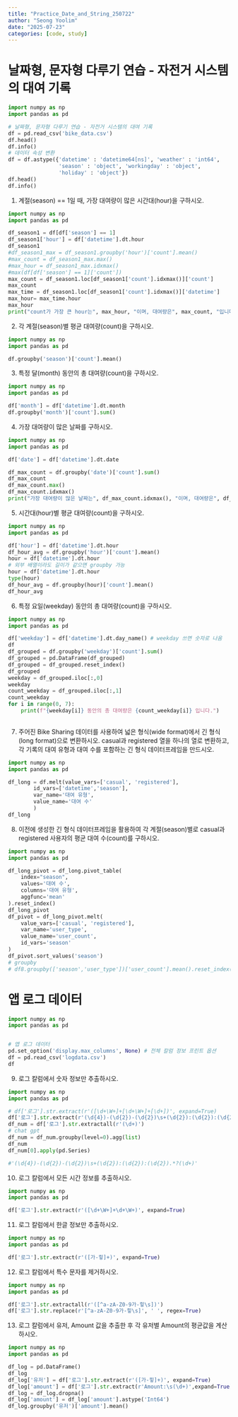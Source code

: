 ```yaml
---
title: "Practice_Date_and_String_250722"
author: "Seong Yoolim"
date: "2025-07-23"
categories: [code, study]
---
```


# 날짜형, 문자형 다루기 연습 - 자전거 시스템의 대여 기록

```python
import numpy as np
import pandas as pd

# 날짜형, 문자형 다루기 연습 - 자전거 시스템의 대여 기록
df = pd.read_csv('bike_data.csv')
df.head()
df.info()
# 데이터 속성 변환
df = df.astype({'datetime' : 'datetime64[ns]', 'weather' : 'int64', 
                'season' : 'object', 'workingday' : 'object', 
                'holiday' : 'object'})
df.head()
df.info()

```

1.  계절(season) == 1일 때, 가장 대여량이 많은 시간대(hour)을 구하시오.

```python
import numpy as np
import pandas as pd

df_season1 = df[df['season'] == 1]
df_season1['hour'] = df['datetime'].dt.hour
df_season1
#df_season1_max = df_season1.groupby('hour')['count'].mean()
#max_count = df_season1_max.max()
#max_hour = df_season1_max.idxmax()
#max(df[df['season'] == 1]['count'])
max_count = df_season1.loc[df_season1['count'].idxmax()]['count']
max_count
max_time = df_season1.loc[df_season1['count'].idxmax()]['datetime']
max_hour= max_time.hour
max_hour
print("count가 가장 큰 hour는", max_hour, "이며, 대여량은", max_count, "입니다.")

```

2.  각 계절(season)별 평균 대여량(count)을 구하시오.

```python
import numpy as np
import pandas as pd

df.groupby('season')['count'].mean()

```

3.  특정 달(month) 동안의 총 대여량(count)을 구하시오.

```python
import numpy as np
import pandas as pd

df['month'] = df['datetime'].dt.month
df.groupby('month')['count'].sum()

```

4.  가장 대여량이 많은 날짜를 구하시오.

```python
import numpy as np
import pandas as pd

df['date'] = df['datetime'].dt.date

df_max_count = df.groupby('date')['count'].sum()
df_max_count
df_max_count.max()
df_max_count.idxmax()
print("가장 대여량이 많은 날짜는", df_max_count.idxmax(), "이며, 대여량은", df_max_count.max(), "입니다.")

```

5.  시간대(hour)별 평균 대여량(count)을 구하시오.

```python
import numpy as np
import pandas as pd

df['hour'] = df['datetime'].dt.hour
df_hour_avg = df.groupby('hour')['count'].mean()
hour = df['datetime'].dt.hour
# 외부 배열이라도 길이가 같으면 groupby 가능
hour = df['datetime'].dt.hour
type(hour)
df_hour_avg = df.groupby(hour)['count'].mean()
df_hour_avg

```

6.  특정 요일(weekday) 동안의 총 대여량(count)을 구하시오.

```python
import numpy as np
import pandas as pd

df['weekday'] = df['datetime'].dt.day_name() # weekday 쓰면 숫자로 나옴
df
df_grouped = df.groupby('weekday')['count'].sum()
df_grouped = pd.DataFrame(df_grouped)
df_grouped = df_grouped.reset_index()
df_grouped
weekday = df_grouped.iloc[:,0]
weekday
count_weekday = df_grouped.iloc[:,1]
count_weekday
for i in range(0, 7):
    print(f"{weekday[i]} 동안의 총 대여량은 {count_weekday[i]} 입니다.")
    
```

7.   주어진 Bike Sharing 데이터를 사용하여 넓은 형식(wide format)에서 긴 형식(long format)으로 변환하시오. casual과 registered 열을 하나의 열로 변환하고, 각 기록의 대여 유형과 대여 수를 포함하는 긴 형식 데이터프레임을 만드시오.

```python
import numpy as np
import pandas as pd

df_long = df.melt(value_vars=['casual', 'registered'],
        id_vars=['datetime','season'],
        var_name='대여 유형',
        value_name='대여 수'
        )
df_long

```

8.  이전에 생성한 긴 형식 데이터프레임을 활용하여 각 계절(season)별로 casual과 registered 사용자의 평균 대여 수(count)를 구하시오.

```python
import numpy as np
import pandas as pd

df_long_pivot = df_long.pivot_table(
    index="season",
    values='대여 수',
    columns='대여 유형',
    aggfunc='mean'
).reset_index()
df_long_pivot
df_pivot = df_long_pivot.melt(
    value_vars=['casual', 'registered'],
    var_name='user_type',
    value_name='user_count',
    id_vars='season'
)
df_pivot.sort_values('season')
# groupby
# df8.groupby(['season','user_type'])['user_count'].mean().reset_index()

```

# 앱 로그 데이터

```python
import numpy as np
import pandas as pd


# 앱 로그 데이터
pd.set_option('display.max_columns', None) # 전체 칼럼 정보 프린트 옵션
df = pd.read_csv('logdata.csv')
df

```

9.  로그 칼럼에서 숫자 정보만 추출하시오.

```python
import numpy as np
import pandas as pd

# df['로그'].str.extract(r'([\d+\W+]+[\d+\W+]+[\d+])', expand=True)
df['로그'].str.extract(r'(\d{4})-(\d{2})-(\d{2})\s+(\d{2}):(\d{2}):(\d{2}).*?(\d+)', expand=True)
df_num = df['로그'].str.extractall(r'(\d+)')
# chat gpt
df_num = df_num.groupby(level=0).agg(list)
df_num
df_num[0].apply(pd.Series)

#'(\d{4})-(\d{2})-(\d{2})\s+(\d{2}):(\d{2}):(\d{2}).*?(\d+)'

```

10. 로그 칼럼에서 모든 시간 정보를 추출하시오.

```python
import numpy as np
import pandas as pd

df['로그'].str.extract(r'([\d+\W+]+\d+\W+)', expand=True)

```

11. 로그 칼럼에서 한글 정보만 추출하시오.

```python
import numpy as np
import pandas as pd

df['로그'].str.extract(r'([가-힣]+)', expand=True)

```

12. 로그 칼럼에서 특수 문자를 제거하시오.

```python
import numpy as np
import pandas as pd

df['로그'].str.extractall(r'([^a-zA-Z0-9가-힣\s])')
df['로그'].str.replace(r'[^a-zA-Z0-9가-힣\s]', ' ', regex=True)

```

13. 로그 칼럼에서 유저, Amount 값을 추출한 후 각 유저별 Amount의 평균값을 계산하시오.

```python
import numpy as np
import pandas as pd

df_log = pd.DataFrame()
df_log
df_log['유저'] = df['로그'].str.extract(r'([가-힣]+)', expand=True)
df_log['amount'] = df['로그'].str.extract(r'Amount:\s(\d+)',expand=True)
df_log = df_log.dropna()
df_log['amount'] = df_log['amount'].astype('Int64')
df_log.groupby('유저')['amount'].mean()

```
